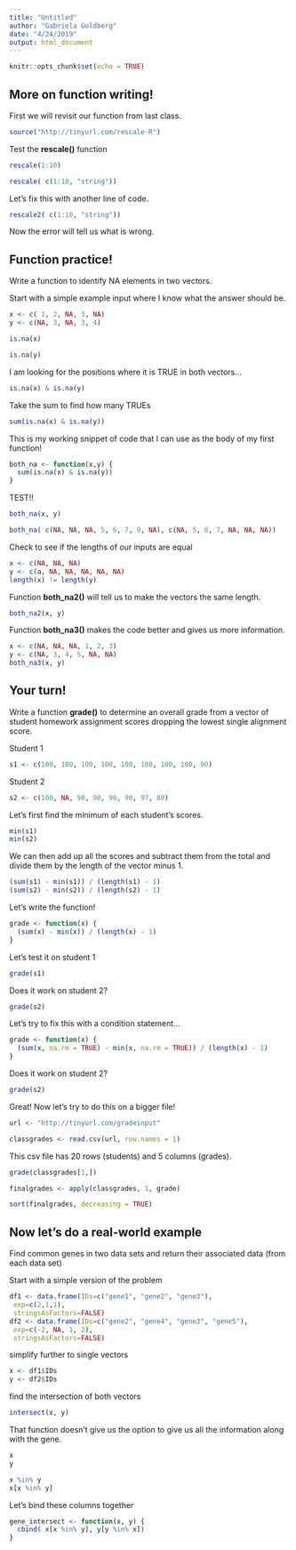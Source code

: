 ```yaml
---
title: "Untitled"
author: "Gabriela Goldberg"
date: "4/24/2019"
output: html_document
---
```


```r
knitr::opts_chunk$set(echo = TRUE)
```

## More on function writing!

First we will revisit our function from last class.

```r
source("http://tinyurl.com/rescale-R")
```

Test the **rescale()** function

```r
rescale(1:10)
```
```r
rescale( c(1:10, "string"))
```

Let's fix this with another line of code.

```r
rescale2( c(1:10, "string"))
```
Now the error will tell us what is wrong.

## Function practice!

Write a function to identify NA elements in two vectors.

Start with a simple example input where I know what the answer should be.

```r
x <- c( 1, 2, NA, 3, NA)
y <- c(NA, 3, NA, 3, 4)
```

```r
is.na(x)
```

```r
is.na(y)
```

I am looking for the positions where it is TRUE in both vectors...

```r
is.na(x) & is.na(y)
```

Take the sum to find how many TRUEs

```r
sum(is.na(x) & is.na(y))
```

This is my working snippet of code that I can use as the body of my first function!

```r
both_na <- function(x,y) {
  sum(is.na(x) & is.na(y))
}
```

TEST!!

```r
both_na(x, y)
```

```r
both_na( c(NA, NA, NA, 5, 6, 7, 9, NA), c(NA, 5, 6, 7, NA, NA, NA))
```

Check to see if the lengths of our inputs are equal

```r
x <- c(NA, NA, NA)
y <- c(a, NA, NA, NA, NA, NA)
length(x) != length(y)
```

Function **both_na2()** will tell us to make the vectors the same length.

```r
both_na2(x, y)
```

Function **both_na3()** makes the code better and gives us more information.

```r
x <- c(NA, NA, NA, 1, 2, 3)
y <- c(NA, 3, 4, 5, NA, NA)
both_na3(x, y)
```

## Your turn! 

Write a function **grade()** to determine an overall grade from a vector of student homework assignment scores dropping the lowest single alignment score.

Student 1
```r
s1 <- c(100, 100, 100, 100, 100, 100, 100, 100, 90)
```

Student 2
```r
s2 <- c(100, NA, 90, 90, 90, 90, 97, 80)
```

Let's first find the minimum of each student's scores.

```r
min(s1)
min(s2)

```

We can then add up all the scores and subtract them from the total and divide them by the length of the vector minus 1.

```r
(sum(s1) - min(s1)) / (length(s1) - 1)
(sum(s2) - min(s2)) / (length(s2) - 1)
```

Let's write the function!

```r
grade <- function(x) {
  (sum(x) - min(x)) / (length(x) - 1)
}
```

Let's test it on student 1

```r
grade(s1)
```

Does it work on student 2?

```r
grade(s2)
```

Let's try to fix this with a condition statement...

```r
grade <- function(x) {
  (sum(x, na.rm = TRUE) - min(x, na.rm = TRUE)) / (length(x) - 1)
}
```

Does it work on student 2?

```r
grade(s2)
```

Great! Now let's try to do this on a bigger file!

```r
url <- "http://tinyurl.com/gradeinput"
```

```r
classgrades <- read.csv(url, row.names = 1)
```

This csv file has 20 rows (students) and 5 columns (grades).

```r
grade(classgrades[1,])
```

```r
finalgrades <- apply(classgrades, 1, grade)
```

```r
sort(finalgrades, decreasing = TRUE)
```

## Now let's do a real-world example

Find common genes in two data sets and return their associated data (from each data set)

Start with a simple version of the problem
```r
df1 <- data.frame(IDs=c("gene1", "gene2", "gene3"),
 exp=c(2,1,1),
 stringsAsFactors=FALSE)
df2 <- data.frame(IDs=c("gene2", "gene4", "gene3", "gene5"),
 exp=c(-2, NA, 1, 2),
 stringsAsFactors=FALSE)
```

simplify further to single vectors
```r
x <- df1$IDs
y <- df2$IDs
```

find the intersection of both vectors
```r
intersect(x, y)
```

That function doesn't give us the option to give us all the information along with the gene.

```r
x
y

x %in% y
x[x %in% y]
```

Let's bind these columns together

```r
gene_intersect <- function(x, y) {
  cbind( x[x %in% y], y[y %in% x])
}
```

